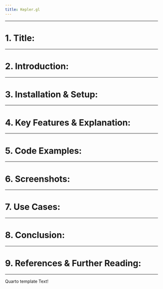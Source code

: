 ```yaml
---
title: Kepler.gl
---
```

---


# 1. Title: {#Title}


---

# 2. Introduction: {#Introduction}

---

# 3. Installation & Setup: {#Installation-Setup}

---

# 4. Key Features & Explanation: {#Key-Features-Explanation}

---

# 5. Code Examples: {#Code-Examples}

---

# 6. Screenshots: {#Screenshots}

---

# 7. Use Cases: {#Use-Cases}

---

# 8. Conclusion: {#Conclusion}

---

# 9. References & Further Reading: {#References-Further-Reading}

---
Quarto template Text!
